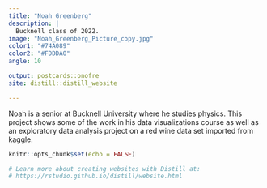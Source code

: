 ```yaml
---
title: "Noah Greenberg"
description: |
  Bucknell class of 2022.
image: "Noah_Greenberg_Picture_copy.jpg"
color1: "#74A089"
color2: "#FDDDA0"
angle: 10

output: postcards::onofre
site: distill::distill_website

---
```

Noah is a senior at Bucknell University where he studies physics. This project shows some of the work in his data visualizations course as well as an exploratory data analysis project on a red wine data set imported from kaggle. 
```r
knitr::opts_chunk$set(echo = FALSE)

# Learn more about creating websites with Distill at:
# https://rstudio.github.io/distill/website.html


```

